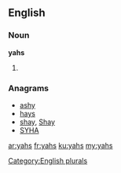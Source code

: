 ==English==

===Noun===
'''yahs'''

# {{plural of|yah}}

===Anagrams===
* [[ashy#English|ashy]]
* [[hays#English|hays]]
* [[shay#English|shay]], [[Shay#English|Shay]]
* [[SYHA#English|SYHA]]

[[Category:English plurals]]

[[ar:yahs]]
[[fr:yahs]]
[[ku:yahs]]
[[my:yahs]]